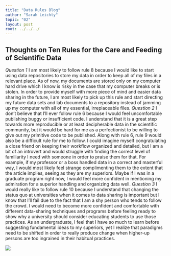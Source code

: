 ```yaml
---
title: "Data Rules Blog"
author: "Sarah Leichty"
topic: "02"
layout: post
root: ../../../
---
```


## Thoughts on Ten Rules for the Care and Feeding of Scientific Data

*Question 1*
I am most likely to follow rule 8 because I would like to start using data repositories to store my data in order to keep all of my files in a relevant place. As of now, my documents are stored only on my computer hard drive which I know is risky in the case that my computer breaks or is stolen. In order to provide myself with more piece of mind and easier data sharing in the future, I am most likely to pick up this rule and start directing my future data sets and lab documents to a repository instead of jamming up my computer with all of my essential, irreplaceable files. 
*Question 2*
I don't believe that I'll ever follow rule 6 because I would feel uncomfortable publishing buggy or insufficient code. I understand that it is a great step towards more reproducible or at least decipherable data in the scientific community, but it would be hard for me as a perfectionist to be willing to give out my primitive code to be published. Along with rule 6, rule 9 would also be a difficult rule for me to follow. I could imagine myself congratulating a close friend on keeping their workflow organized and detailed, but I am a bit of an introvert and would struggle with finding the correct level of familiarity I need with someone in order to praise them for that. For example, if my professor or a boss handled data in a correct and masterful way, I would most likely feel strange complimenting them to the extent that the article implies, seeing as they are my superiors. Maybe if I was in a graduate program right now, I would feel more confident in mentioning my admiration for a superior handling and organizing data well. 
*Question 3*
I would really like to follow rule 10 because I understand that changing the status quo at universities when it comes to data sharing is important but I know that I'll fail due to the fact that I am a shy person who tends to follow the crowd. I would need to become more confident and comfortable with different data-sharing techniques and programs before feeling ready to show why a university should consider educating students to use those practices. As an undergraduate, I feel that I have so much to learn before suggesting fundamental ideas to my superiors, yet I realize that paradigms need to be shifted in order to really produce change when higher-up persons are too ingrained in their habitual practices. 



![](images/mtn-graph-dribbbble.gif)


